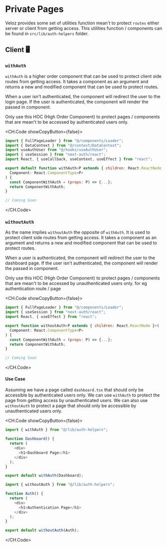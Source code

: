 
# Private Pages

Veloz provides some set of utilities function mean't to protect `routes` either server or client from getting access. This utilities function / components can be found in `src/lib/auth-helpers` folder.

## Client 🖥

### `withAuth`

`withAuth` is a higher order component that can be used to protect client side routes from getting access. It takes a component as an argument and returns a new and modified component that can be used to protect routes.

When a user isn't authenticated, the component will redirect the user to the login page. If the user is authenticated, the component will render the passed in component.

<Callout>
  Only use this HOC (High Order Component) to protect pages / components that
  are mean't to be accessed by authenticated users only.
</Callout>

<CH.Code showCopyButton={false}>
```js withAuth.tsx
import { FullPageLoader } from "@/components/Loader";
import { DataContext } from "@/context/DataContext";
import useAuthUser from "@/hooks/useAuthUser";
import { useSession } from "next-auth/react";
import React, { useCallback, useContext, useEffect } from "react";

export default function withAuth<P extends { children: React.ReactNode }>(
  Component: React.ComponentType<P>
) {
  const ComponentWithAuth = (props: P) => {...};
  return ComponentWithAuth;
}

````

```js withAuth.jsx
// Coming Soon
````

</CH.Code>

### `withoutAuth`

As the name implies `withoutAuth` the opposite of `withAuth`. It is used to protect client side routes from getting access. It takes a component as an argument and returns a new and modified component that can be used to protect routes.

When a user is authenticated, the component will redirect the user to the dashboard page. If the user isn't authenticated, the component will render the passed in component.

<Callout>
  Only use this HOC (High Order Component) to protect pages / components that
  are mean't to be accessed by unauthenticated users only. for eg authentication
  route / page
</Callout>

<CH.Code showCopyButton={false}>
```js withoutAuth.tsx
import { FullPageLoader } from "@/components/Loader";
import { useSession } from "next-auth/react";
import React, { useEffect } from "react";

export function withoutAuth<P extends { children: React.ReactNode }>(
  Component: React.ComponentType<P>
) {
  const ComponentWithAuth = (props: P) => {...};
  return ComponentWithAuth;
}

````

```js withoutAuth.jsx
// Coming Soon
````

</CH.Code>

#### Use Case

Assuming we have a page called `dashboard.tsx` that should only be accessible by authenticated users only. We can use `withAuth` to protect the page from getting access by unauthenticated users. We can also use `withoutAuth` to protect a page that should only be accessible by unauthenticated users only.

<CH.Code showCopyButton={false}>

```js dashboard.(tsx / jsx) focus=1,11
import { withAuth } from "@/lib/auth-helpers";

function Dashboard() {
  return (
    <div>
      <h1>Dashboard Page</h1>
    </div>
  );
}

export default withAuth(Dashboard);
```

```js auth.(tsx / jsx) focus=1,11
import { withoutAuth } from "@/lib/auth-helpers";

function Auth() {
  return (
    <div>
      <h1>Authentication Page</h1>
    </div>
  );
}

export default withoutAuth(Auth);
```

</CH.Code>
